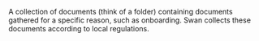 A collection of documents (think of a folder) containing documents gathered for a specific reason, such as onboarding.
Swan collects these documents according to local regulations.